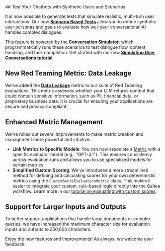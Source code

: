 <Update label="2025-07-21" description="Synthetic User Simulation, New Data Leakage Metric, and Platform Enhancements">
## Test Your Chatbots with Synthetic Users and Scenarios

It is now possible to generate tests that simulate realistic, multi-turn user interactions. Our new **[Scenario Based Tests](/concepts/product/test/scenario-tests)** allow you to define synthetic user personas and goals to evaluate how well your conversational AI handles complex dialogues.

This feature is powered by the **[Conversation Simulator](/concepts/product/test/case/conversation-simulator)**, which programmatically runs these scenarios to test dialogue flow, context handling, and task completion. Get started with our new **[Simulating User Conversations tutorial](/sdk/tutorials/simulating-conversations)**.

## New Red Teaming Metric: Data Leakage

We've added the **[Data Leakage](/concepts/metric/data-leakage)** metric to our suite of Red Teaming evaluations. This metric assesses whether your LLM returns content that could contain sensitive information, such as PII, financial data, or proprietary business data. It is crucial for ensuring your applications are secure and privacy-compliant.

## Enhanced Metric Management

We've rolled out several improvements to make metric creation and management more powerful and intuitive:
- **Link Metrics to Specific Models**: You can now associate a [Metric](/concepts/metric) with a specific evaluator model (e.g., "GPT-4.1"). This ensures consistency across evaluation runs and allows you to use specialized models for certain metrics.
- **Simplified Custom Scoring**: We've introduced a more streamlined method for defining and calculating scores for your own deterministic metrics using the `CustomScoreEvaluationMetric` class. This makes it easier to integrate your custom, rule-based logic directly into the Galtea workflow. Learn more in our [tutorial on evaluating with custom scores](/sdk/tutorials/create-evaluation-with-custom-scores).

## Support for Larger Inputs and Outputs

To better support applications that handle large documents or complex queries, we have increased the maximum character size for evaluation inputs and outputs to 250,000 characters.

Enjoy the new features and improvements! As always, we welcome your feedback.
</Update>

